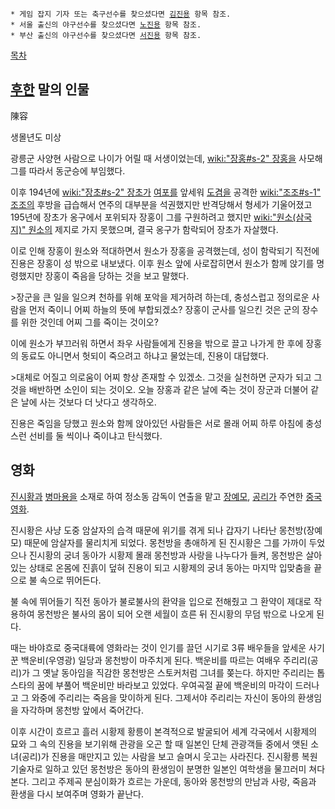  * 게임 잡지 기자 또는 축구선수를 찾으셨다면 [[김진용]] 항목 참조.
 * 서울 출신의 야구선수를 찾으셨다면 [[노진용]] 항목 참조. 
 * 부산 출신의 야구선수를 찾으셨다면 [[서진용]] 항목 참조.

[[목차]]
== [[후한]] 말의 인물 ==
陳容

생몰년도 미상

광릉군 사양현 사람으로 나이가 어릴 때 서생이었는데, [[wiki:"장홍#s-2" 장홍]]을 사모해 그를 따라서 동군승에 부임했다.

이후 194년에 [[wiki:"장초#s-2" 장초]]가 [[여포]]를 앞세워 [[도겸]]을 공격한 [[wiki:"조조#s-1" 조조]]의 후방을 급습해서 연주의 대부분을 석권했지만 반격당해서 형세가 기울어졌고 195년에 장초가 옹구에서 포위되자 장홍이 그를 구원하려고 했지만 [[wiki:"원소(삼국지)" 원소]]의 제지로 가지 못했으며, 결국 옹구가 함락되어 장초가 자살했다.

이로 인해 장홍이 원소와 적대하면서 원소가 장홍을 공격했는데, 성이 함락되기 직전에 진용은 장홍이 성 밖으로 내보냈다. 이후 원소 앞에 사로잡히면서 원소가 함께 앉기를 명령했지만 장홍이 죽음을 당하는 것을 보고 말했다.

>장군을 큰 일을 일으켜 천하를 위해 포악을 제거하려 하는데, 충성스럽고 정의로운 사람을 먼저 죽이니 어찌 하늘의 뜻에 부합되겠소? 장홍이 군사를 일으킨 것은 군의 장수를 위한 것인데 어찌 그를 죽이는 것이오?

이에 원소가 부끄러워 하면서 좌우 사람들에게 진용을 밖으로 끌고 나가게 한 후에 장홍의 동료도 아니면서 헛되이 죽으려고 하냐고 물었는데, 진용이 대답했다.

>대체로 어질고 의로움이 어찌 항상 존재할 수 있겠소. 그것을 실천하면 군자가 되고 그것을 배반하면 소인이 되는 것이오. 오늘 장홍과 같은 날에 죽는 것이 장군과 더불어 같은 날에 사는 것보다 더 낫다고 생각하오.

진용은 죽임을 당했고 원소와 함께 앉아있던 사람들은 서로 몰래 어찌 하루 아침에 충성스런 선비를 둘 씩이나 죽이냐고 탄식했다.


== 영화 ==
[[진시황]]과 [[병마용]]을 소재로 하여 정소동 감독이 연출을 맡고 [[장예모]], [[공리]]가 주연한 [[중국]] [[영화]].

진시황은 사냥 도중 암살자의 습격 때문에 위기를 겪게 되나 갑자기 나타난 몽천방(장예모) 때문에 암살자를 물리치게 되었다. 
몽천방을 총애하게 된 진시황은 그를 가까이 두었으나 진시황의 궁녀 동아가 시황제 몰래 몽천방과 사랑을 나누다가 들켜, 몽천방은 살아있는 상태로 온몸에 진흙이 덮혀 진용이 되고 시황제의 궁녀 동아는 마지막 입맞춤을 끝으로 불 속으로 뛰어든다.

불 속에 뛰어들기 직전 동아가 불로불사의 환약을 입으로 전해줬고 그 환약이 제대로 작용하여 몽천방은 불사의 몸이 되어 오랜 세월이 흐른 뒤 진시황의 무덤 밖으로 나오게 된다.

때는 바야흐로 중국대륙에 영화라는 것이 인기를 끌던 시기로 3류 배우들을 앞세운 사기꾼 백운비(우영광) 일당과 몽천방이 마주치게 된다. 백운비를 따르는 여배우 주리리(공리)가 그 옛날 동아임을 직감한 몽천방은 스토커처럼 그녀를 쫒는다. 하지만 주리리는 톱스타의 꿈에 부풀어 백운비만 바라보고 있었다. 우여곡절 끝에 백운비의 마각이 드러나고 그 와중에 주리리는 죽음을 맞이하게 된다. 그제서야 주리리는 자신이 동아의 환생임을 자각하며 몽천방 앞에서 죽어간다.
 
이후 시간이 흐르고 흘러 시황제 황릉이 본격적으로 발굴되어 세계 각국에서 시황제의 묘와 그 속의 진용을 보기위해 관광을 오곤 할 때 일본인 단체 관광객들 중에서 앳된 소녀(공리)가 진용을 매만지고 있는 사람을 보고 슬며시 웃고는 사라진다. 진시황릉 복원 기술자로 일하고 있던 몽천방은 동아의 환생임이 분명한 일본인 여학생을 물끄러미 쳐다본다. 그리고 주제곡 분심이화가 흐르는 가운데, 동아와 몽천방의 만남과 사랑, 죽음과 환생을 다시 보여주며 영화가 끝난다.
